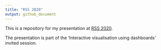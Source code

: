 ```yaml
---
title: "RSS 2020"
output: github_document
---
```


<!-- This is created using README.Rmd, edit that file -->

This is a repository for my presentation at [RSS 2020](https://rss.org.uk/training-events/rss-2020-conference/).

The presentation is part of the 'Interactive visualisation using dashboards' invited session.


